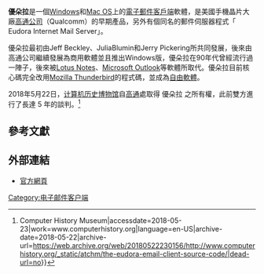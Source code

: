 {{NoteTA|G1=IT}}
{{Infobox Software
| name                   = 優朵拉 
| logo                   =
| screenshot             =
| caption                =
| author                 =
| developer              = [[Qualcomm|Qualcomm]]
| released               =
| latest release version = 7.1 (Windows)、6.2.4 (Mac OS X)
| latest release date    = 2006年10月11日
| latest preview version = 8.0.0 Beta 7
| latest preview date    = 2009年9月5日
| operating system       = [[Windows|Windows]]、[[Mac_OS|Mac OS]]
| platform               =
| language               = [[美國英語|美國英語]]
| genre                  = [[電子郵件客戶端|電子郵件客戶端]]
| license                =
| website                = [http://www.eudora.com/ Welcome to Eudora!]
}}

'''優朵拉'''是一個[[Windows|Windows]]和[[Mac_OS|Mac OS]]上的[[電子郵件客戶端|電子郵件客戶端]]軟體，是美國手機晶片大廠[[高通公司|高通公司]]（Qualcomm）的早期產品，另外有個同名的郵件伺服器程式「 Eudora Internet Mail Server」。

優朵拉最初由Jeff Beckley、JuliaBlumin和Jerry Pickering所共同發展，後來由高通公司繼續發展為商用軟體並且推出Windows版，優朵拉在90年代曾經流行過一陣子，後來被[[Lotus_Notes|Lotus Notes]]、[[Microsoft_Outlook|Microsoft Outlook]]等軟體所取代。優朵拉目前核心碼完全改用[[Mozilla_Thunderbird|Mozilla Thunderbird]]的程式碼，並成為[[自由軟體|自由軟體]]。

2018年5月22日，[[计算机历史博物馆|计算机历史博物馆]]自[[高通|高通]]處取得 優朵拉 之所有權，此前雙方進行了長達 5 年的談判。<ref>{{Cite web|url=http://www.computerhistory.org/_static/atchm/the-eudora-email-client-source-code/|title=The Eudora™ Email Client Source Code {{!}} Computer History Museum|accessdate=2018-05-23|work=www.computerhistory.org|language=en-US|archive-date=2018-05-22|archive-url=https://web.archive.org/web/20180522230156/http://www.computerhistory.org/_static/atchm/the-eudora-email-client-source-code/|dead-url=no}}</ref>

== 參考文獻 ==
<references />

== 外部連結 ==

* [http://www.eudora.com/ 官方網頁]{{Wayback|url=http://www.eudora.com/ |date=20140914141053 }}

{{Compu-soft-stub}}

[[Category:电子邮件客户端|Category:电子邮件客户端]]